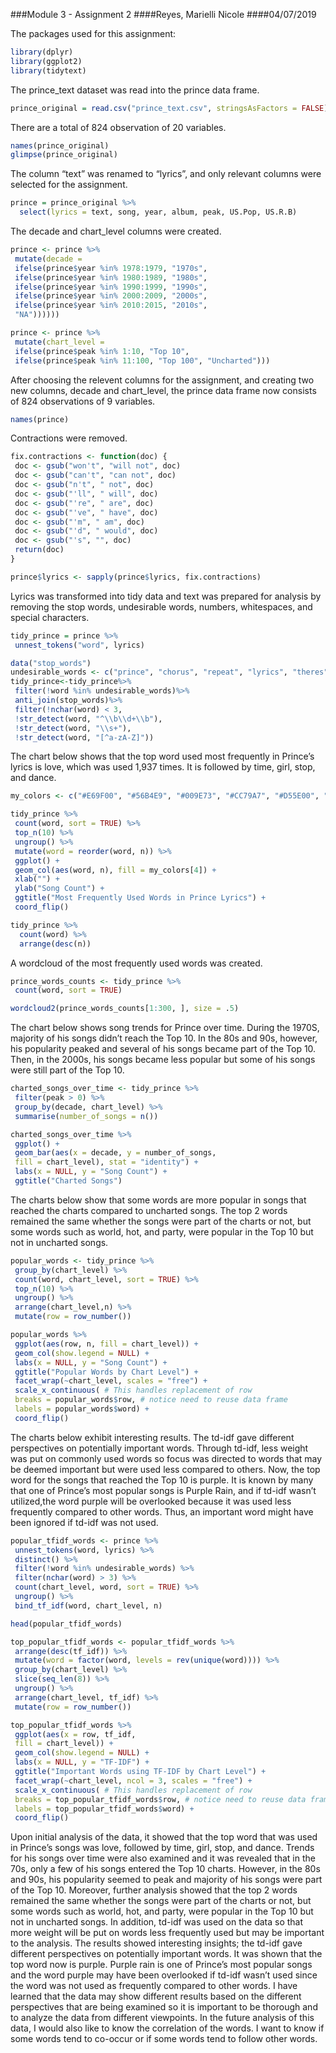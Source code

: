 ###Module 3 - Assignment 2
####Reyes, Marielli Nicole
####04/07/2019

The packages used for this assignment:
```{r}
library(dplyr) 
library(ggplot2) 
library(tidytext) 
```

The prince_text dataset was read into the prince data frame. 
```{r}
prince_original = read.csv("prince_text.csv", stringsAsFactors = FALSE)
```


There are a total of 824 observation of 20 variables. 
```{r}
names(prince_original)
glimpse(prince_original)
```

The column "text" was renamed to "lyrics", and only relevant columns were selected for the assignment. 
```{r}
prince = prince_original %>%
  select(lyrics = text, song, year, album, peak, US.Pop, US.R.B)
```


The decade and chart_level columns were created. 
```{r}
prince <- prince %>%
 mutate(decade =
 ifelse(prince$year %in% 1978:1979, "1970s",
 ifelse(prince$year %in% 1980:1989, "1980s",
 ifelse(prince$year %in% 1990:1999, "1990s",
 ifelse(prince$year %in% 2000:2009, "2000s",
 ifelse(prince$year %in% 2010:2015, "2010s",
 "NA"))))))

prince <- prince %>%
 mutate(chart_level =
 ifelse(prince$peak %in% 1:10, "Top 10",
 ifelse(prince$peak %in% 11:100, "Top 100", "Uncharted")))
```


After choosing the relevent columns for the assignment, and creating two new columns, decade and chart_level, the prince data frame now consists of 824 observations of 9 variables.
```{r}
names(prince)
```

Contractions were removed. 
```{r}
fix.contractions <- function(doc) {
 doc <- gsub("won't", "will not", doc)
 doc <- gsub("can't", "can not", doc)
 doc <- gsub("n't", " not", doc)
 doc <- gsub("'ll", " will", doc)
 doc <- gsub("'re", " are", doc)
 doc <- gsub("'ve", " have", doc)
 doc <- gsub("'m", " am", doc)
 doc <- gsub("'d", " would", doc)
 doc <- gsub("'s", "", doc)
 return(doc)
}

prince$lyrics <- sapply(prince$lyrics, fix.contractions)
```


Lyrics was transformed into tidy data and text was prepared for analysis by removing the stop words, undesirable words, numbers, whitespaces, and special characters.
```{r}
tidy_prince = prince %>%
 unnest_tokens("word", lyrics)

data("stop_words")
undesirable_words <- c("prince", "chorus", "repeat", "lyrics", "theres", "bridge", "fe0f", "yeah", "baby","alright", "wanna", "gonna", "chorus", "verse","whoa", "gotta", "make", "miscellaneous", "2","4", "ooh", "uurh", "pheromone", "poompoom", "3121","matic", " ai ", " ca ", " la ", "hey", " na "," da ", " uh ", " tin ", " ll", "transcription","repeats")
tidy_prince<-tidy_prince%>%
 filter(!word %in% undesirable_words)%>%
 anti_join(stop_words)%>%
 filter(!nchar(word) < 3,
 !str_detect(word, "^\\b\\d+\\b"),
 !str_detect(word, "\\s+"),
 !str_detect(word, "[^a-zA-Z]")) 
```

The chart below shows that the top word used most frequently in Prince's lyrics is love, which was used 1,937 times. It is followed by time, girl, stop, and dance. 
```{r}
my_colors <- c("#E69F00", "#56B4E9", "#009E73", "#CC79A7", "#D55E00", "#D65E00")

tidy_prince %>%
 count(word, sort = TRUE) %>%
 top_n(10) %>%
 ungroup() %>%
 mutate(word = reorder(word, n)) %>%
 ggplot() +
 geom_col(aes(word, n), fill = my_colors[4]) +
 xlab("") +
 ylab("Song Count") +
 ggtitle("Most Frequently Used Words in Prince Lyrics") +
 coord_flip()
```


```{r}
tidy_prince %>% 
  count(word) %>% 
  arrange(desc(n))
```
  
  
A wordcloud of the most frequently used words was created.  
```{r}
prince_words_counts <- tidy_prince %>%
 count(word, sort = TRUE)

wordcloud2(prince_words_counts[1:300, ], size = .5)
```

The chart below shows song trends for Prince over time. During the 1970S, majority of his songs didn't reach the Top 10. In the 80s and 90s, however, his popularity peaked and several of his songs became part of the Top 10. Then, in the 2000s, his songs became less popular but some of his songs were still part of the Top 10. 
```{r}
charted_songs_over_time <- tidy_prince %>%
 filter(peak > 0) %>%
 group_by(decade, chart_level) %>%
 summarise(number_of_songs = n())

charted_songs_over_time %>%
 ggplot() +
 geom_bar(aes(x = decade, y = number_of_songs,
 fill = chart_level), stat = "identity") +
 labs(x = NULL, y = "Song Count") +
 ggtitle("Charted Songs")
```
  
The charts below show that some words are more popular in songs that reached the charts compared to uncharted songs. The top 2 words remained the same whether the songs were part of the charts or not, but some words such as world, hot, and party, were popular in the Top 10 but not in uncharted songs. 
```{r}
popular_words <- tidy_prince %>%
 group_by(chart_level) %>%
 count(word, chart_level, sort = TRUE) %>%
 top_n(10) %>%
 ungroup() %>%
 arrange(chart_level,n) %>%
 mutate(row = row_number())

popular_words %>%
 ggplot(aes(row, n, fill = chart_level)) +
 geom_col(show.legend = NULL) +
 labs(x = NULL, y = "Song Count") +
 ggtitle("Popular Words by Chart Level") +
 facet_wrap(~chart_level, scales = "free") +
 scale_x_continuous( # This handles replacement of row
 breaks = popular_words$row, # notice need to reuse data frame
 labels = popular_words$word) +
 coord_flip()

```


The charts below exhibit interesting results. The td-idf gave different perspectives on potentially important words. Through td-idf, less weight was put on commonly used words so focus was directed to words that may be deemed important but were used less compared to others. Now, the top word for the songs that reached the Top 10 is purple. It is known by many that one of Prince's most popular songs is Purple Rain, and if td-idf wasn't utilized,the word purple will be overlooked because it was used less frequently compared to other words. Thus, an important word might have been ignored if td-idf was not used.
```{r}
popular_tfidf_words <- prince %>%
 unnest_tokens(word, lyrics) %>%
 distinct() %>%
 filter(!word %in% undesirable_words) %>%
 filter(nchar(word) > 3) %>%
 count(chart_level, word, sort = TRUE) %>%
 ungroup() %>%
 bind_tf_idf(word, chart_level, n)

head(popular_tfidf_words)

top_popular_tfidf_words <- popular_tfidf_words %>%
 arrange(desc(tf_idf)) %>%
 mutate(word = factor(word, levels = rev(unique(word)))) %>%
 group_by(chart_level) %>%
 slice(seq_len(8)) %>%
 ungroup() %>%
 arrange(chart_level, tf_idf) %>%
 mutate(row = row_number())

top_popular_tfidf_words %>%
 ggplot(aes(x = row, tf_idf,
 fill = chart_level)) +
 geom_col(show.legend = NULL) +
 labs(x = NULL, y = "TF-IDF") +
 ggtitle("Important Words using TF-IDF by Chart Level") +
 facet_wrap(~chart_level, ncol = 3, scales = "free") +
 scale_x_continuous( # This handles replacement of row
 breaks = top_popular_tfidf_words$row, # notice need to reuse data frame
 labels = top_popular_tfidf_words$word) +
 coord_flip()

```
  
Upon initial analysis of the data, it showed that the top word that was used in Prince's songs was love, followed by time, girl, stop, and dance. Trends for his songs over time were also examined and it was revealed that in the 70s, only a few of his songs entered the Top 10 charts. However, in the 80s and 90s, his popularity seemed to peak and majority of his songs were part of the Top 10. Moreover, further analysis showed that the top 2 words remained the same whether the songs were part of the charts or not, but some words such as world, hot, and party, were popular in the Top 10 but not in uncharted songs. In addition, td-idf was used on the data so that more weight will be put on words less frequently used but may be important to the analysis. The results showed interesting insights; the td-idf gave different perspectives on potentially important words. It was shown that
the top word now is purple. Purple rain is one of Prince's most popular songs and the word purple may have been overlooked if td-idf wasn't used since the word was not used as frequently compared to other words. I have learned that the data may show different results based on the different perspectives that are being examined so it is important to be thorough and to analyze the data from different viewpoints. In the future analysis of 
this data, I would also like to know the correlation of the words. I want to know if some words tend to co-occur or if some words tend to follow other words.   